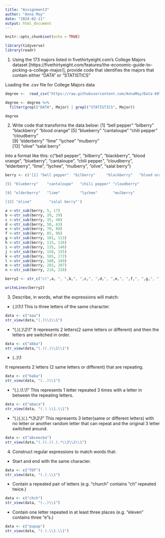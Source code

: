 ```yaml
---
title: "Assignment3"
author: "Anna Moy"
date: "2024-02-11"
output: html_document
---
```


```r
knitr::opts_chunk$set(echo = TRUE)
```

```r
library(tidyverse)
library(readr)
```

1. Using the 173 majors listed in fivethirtyeight.com’s College Majors dataset [https://fivethirtyeight.com/features/the-economic-guide-to-picking-a-college-major/], provide code that identifies the majors that contain either "DATA" or "STATISTICS"

Loading the .csv file for College Majors data
```r
degree <-  read_csv("https://raw.githubusercontent.com/AnnaMoy/Data-607/main/majors-list.csv")

degree <- degree %>%
  filter(grepl("DATA", Major) | grepl("STATISTICS", Major))

degree
```

2. Write code that transforms the data below:
[1] "bell pepper"  "bilberry"     "blackberry"   "blood orange"
[5] "blueberry"    "cantaloupe"   "chili pepper" "cloudberry"  
[9] "elderberry"   "lime"         "lychee"       "mulberry"    
[13] "olive"        "salal berry"

Into a format like this:
c("bell pepper", "bilberry", "blackberry", "blood orange", "blueberry", "cantaloupe", "chili pepper", "cloudberry", "elderberry", "lime", "lychee", "mulberry", "olive", "salal berry")

```r
berry <- c('[1] "bell pepper"  "bilberry"     "blackberry"   "blood orange"

[5] "blueberry"    "cantaloupe"   "chili pepper" "cloudberry"  

[9] "elderberry"   "lime"         "lychee"       "mulberry"    

[13] "olive"        "salal berry"')

a <-str_sub(berry, 5, 17)
b <-str_sub(berry, 20, 29)
c <-str_sub(berry, 35, 46)
d <-str_sub(berry, 50, 63)
e <-str_sub(berry, 70, 80)
f <-str_sub(berry, 85, 96)
g <-str_sub(berry, 101, 113)
h <-str_sub(berry, 115, 126)
i <-str_sub(berry, 135, 146)
j <-str_sub(berry, 150, 155)
k <-str_sub(berry, 165, 172)
l <-str_sub(berry, 180, 189)
m <-str_sub(berry, 201, 207)
n <-str_sub(berry, 216, 228)

berry2 <- str_c("c(",a, ", ",b,", ",c,", ",d,", ",e,", ",f,", ",g,", ",h,", ",i,", ",j,", ",k,", ",l,", ",m,", ",n,")")

writeLines(berry2)
```

3. Describe, in words, what the expressions will match: 
- (.)\1\1
This is three letters of the same character.
```r
data <- c("aaa")
str_view(data,"(.)\\1\\1")
```
- "(.)(.)\\2\\1"
It represents 2 letters(2 same letters or different) and then the letters are switched in order. 

```r
data <- c("abba")
str_view(data,"(.)(.)\\2\\1")
```
- (..)\1

It represents 2 letters (2 same letters or different) that are repeating.
```r
data <- c("baba")
str_view(data, "(..)\\1")
```

- "(.).\\1.\\1"
This represents 1 letter repeated 3 times with a letter in between the repeating letters.
```r
data <- c("abaca")
str_view(data, "(.).\\1.\\1")
```

- "(.)(.)(.).*\\3\\2\\1"
This represents 3 letter(same or different letters) with no letter or another random letter that can repeat and the original 3 letter switched around.
```r
data <- c("abceecba")
str_view(data,"(.)(.)(.).*\\3\\2\\1")
```

4. Construct regular expressions to match words that:
- Start and end with the same character.
``` r
data <- c("TOT")
str_view(data, "(.).\\1")
```
- Contain a repeated pair of letters (e.g. "church" contains "ch" repeated twice.)
```r
data <- c("chch")
str_view(data, "(..)\\1")
```

- Contain one letter repeated in at least three places (e.g. "eleven" contains three "e"s.)
```r
data <- c("pupap")
str_view(data, "(.).\\1.\\1")
```